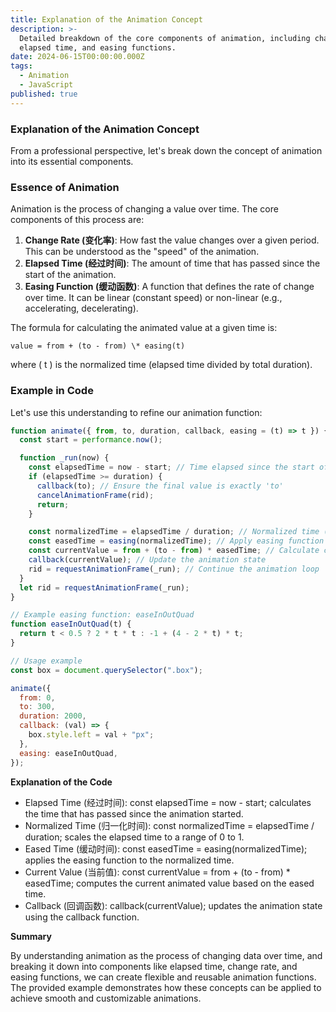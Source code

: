 ```yaml
---
title: Explanation of the Animation Concept
description: >-
  Detailed breakdown of the core components of animation, including change rate,
  elapsed time, and easing functions.
date: 2024-06-15T00:00:00.000Z
tags:
  - Animation
  - JavaScript
published: true
---
```


### Explanation of the Animation Concept

From a professional perspective, let's break down the concept of animation into its essential components.

### Essence of Animation

Animation is the process of changing a value over time. The core components of this process are:

1. **Change Rate (变化率)**: How fast the value changes over a given period. This can be understood as the "speed" of the animation.
2. **Elapsed Time (经过时间)**: The amount of time that has passed since the start of the animation.
3. **Easing Function (缓动函数)**: A function that defines the rate of change over time. It can be linear (constant speed) or non-linear (e.g., accelerating, decelerating).

The formula for calculating the animated value at a given time is:

`value = from + (to - from) \* easing(t)`

where \( t \) is the normalized time (elapsed time divided by total duration).

### Example in Code

Let's use this understanding to refine our animation function:

```javascript
function animate({ from, to, duration, callback, easing = (t) => t }) {
  const start = performance.now();

  function _run(now) {
    const elapsedTime = now - start; // Time elapsed since the start of the animation
    if (elapsedTime >= duration) {
      callback(to); // Ensure the final value is exactly 'to'
      cancelAnimationFrame(rid);
      return;
    }

    const normalizedTime = elapsedTime / duration; // Normalized time (0 to 1)
    const easedTime = easing(normalizedTime); // Apply easing function
    const currentValue = from + (to - from) * easedTime; // Calculate current value
    callback(currentValue); // Update the animation state
    rid = requestAnimationFrame(_run); // Continue the animation loop
  }
  let rid = requestAnimationFrame(_run);
}

// Example easing function: easeInOutQuad
function easeInOutQuad(t) {
  return t < 0.5 ? 2 * t * t : -1 + (4 - 2 * t) * t;
}

// Usage example
const box = document.querySelector(".box");

animate({
  from: 0,
  to: 300,
  duration: 2000,
  callback: (val) => {
    box.style.left = val + "px";
  },
  easing: easeInOutQuad,
});
```

**Explanation of the Code**

- Elapsed Time (经过时间): const elapsedTime = now - start; calculates the time that has passed since the animation started.
- Normalized Time (归一化时间): const normalizedTime = elapsedTime / duration; scales the elapsed time to a range of 0 to 1.
- Eased Time (缓动时间): const easedTime = easing(normalizedTime); applies the easing function to the normalized time.
- Current Value (当前值): const currentValue = from + (to - from) \* easedTime; computes the current animated value based on the eased time.
- Callback (回调函数): callback(currentValue); updates the animation state using the callback function.

**Summary**

By understanding animation as the process of changing data over time, and breaking it down into components like elapsed time, change rate, and easing functions, we can create flexible and reusable animation functions. The provided example demonstrates how these concepts can be applied to achieve smooth and customizable animations.
